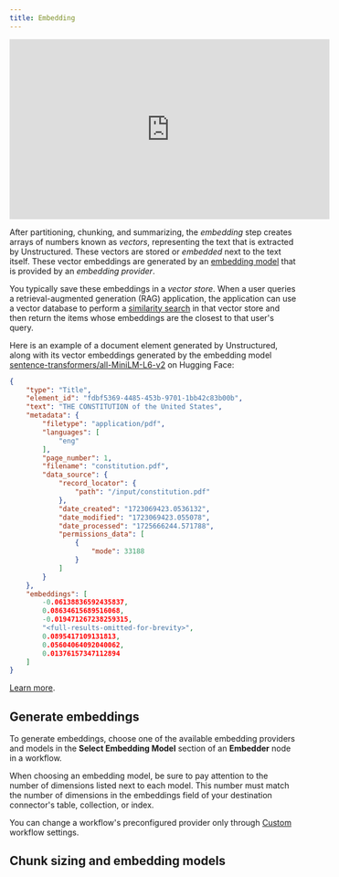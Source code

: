 ```yaml
---
title: Embedding
---
```


<iframe
  width="560"
  height="315"
  src="https://www.youtube.com/embed/CYSviKxwjuI"
  title="YouTube video player"
  frameborder="0"
  allow="accelerometer; autoplay; clipboard-write; encrypted-media; gyroscope; picture-in-picture"
  allowfullscreen
></iframe>

After partitioning, chunking, and summarizing, the _embedding_ step creates arrays of numbers 
known as _vectors_, representing the text that is extracted by Unstructured. 
These vectors are stored or _embedded_ next to the text itself. These vector embeddings are generated by an 
[embedding model](https://python.langchain.com/v0.2/docs/concepts/#embedding-models) that is provided by 
an _embedding provider_.

You typically save these embeddings in a _vector store_. 
When a user queries a retrieval-augmented generation (RAG) application, the application can use a vector database to perform 
a [similarity search](https://www.pinecone.io/learn/what-is-similarity-search/) in that vector store 
and then return the items whose embeddings are the closest to that user's query.

Here is an example of a document element generated by Unstructured, along with its vector embeddings generated by 
the embedding model [sentence-transformers/all-MiniLM-L6-v2](https://huggingface.co/sentence-transformers/all-MiniLM-L6-v2) 
on Hugging Face:

```json
{
    "type": "Title",
    "element_id": "fdbf5369-4485-453b-9701-1bb42c83b00b",
    "text": "THE CONSTITUTION of the United States",
    "metadata": {
        "filetype": "application/pdf",
        "languages": [
            "eng"
        ],
        "page_number": 1,
        "filename": "constitution.pdf",
        "data_source": {
            "record_locator": {
                "path": "/input/constitution.pdf"
            },
            "date_created": "1723069423.0536132",
            "date_modified": "1723069423.055078",
            "date_processed": "1725666244.571788",
            "permissions_data": [
                { 
                    "mode": 33188
                }
            ]
        }
    },
    "embeddings": [
        -0.06138836592435837,
        0.08634615689516068,
        -0.019471267238259315,
        "<full-results-omitted-for-brevity>",
        0.0895417109131813,
        0.05604064092040062,
        0.01376157347112894
    ]
}
```

[Learn more](https://unstructured.io/blog/understanding-embedding-models-make-an-informed-choice-for-your-rag).

## Generate embeddings

To generate embeddings, choose one of the available embedding providers and models in the **Select Embedding Model** section of an **Embedder** node in a workflow.

When choosing an embedding model, be sure to pay attention to the number of dimensions listed next to each model. This number must match the number of dimensions in the 
embeddings field of your destination connector's table, collection, or index.

<Note>You can change a workflow's preconfigured provider only through [Custom](/ui/workflows#create-a-custom-workflow) workflow settings.</Note>

## Chunk sizing and embedding models


<ChunkLimitsEmbeddingModels />